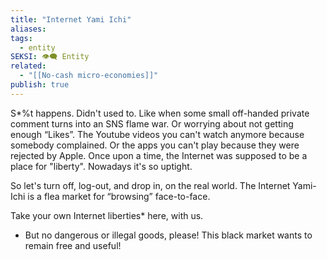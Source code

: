 ```yaml
---
title: "Internet Yami Ichi"
aliases: 
tags:
  - entity
SEKSI: 👁️‍🗨️ Entity
related:
  - "[[No-cash micro-economies]]"
publish: true
---
```


S*%t happens. Didn't used to. Like when some small off-handed private comment turns into an SNS flame war. Or worrying about not getting enough “Likes”. The Youtube videos you can't watch anymore because somebody complained. Or the apps you can't play because they were rejected by Apple. Once upon a time, the Internet was supposed to be a place for "liberty". Nowadays it's so uptight.

So let's turn off, log-out, and drop in, on the real world. The Internet Yami-Ichi is a flea market for “browsing” face-to-face.

Take your own Internet liberties* here, with us.

* But no dangerous or illegal goods, please! This black market wants to remain free and useful!
